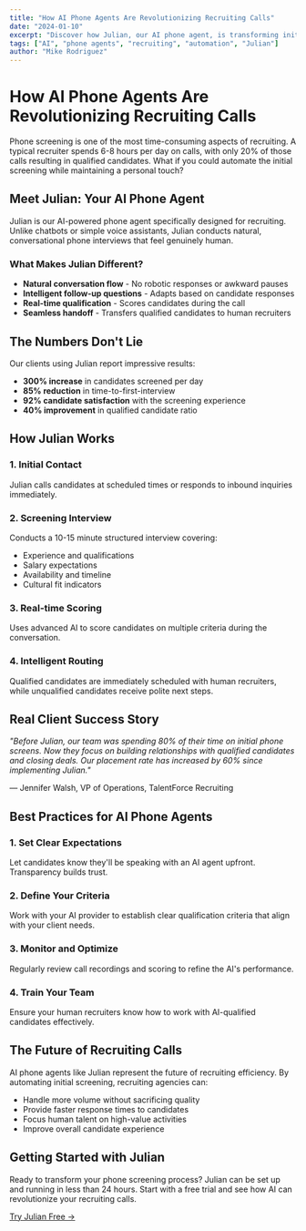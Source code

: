 ```yaml
---
title: "How AI Phone Agents Are Revolutionizing Recruiting Calls"
date: "2024-01-10"
excerpt: "Discover how Julian, our AI phone agent, is transforming initial candidate screening and improving recruiting efficiency."
tags: ["AI", "phone agents", "recruiting", "automation", "Julian"]
author: "Mike Rodriguez"
---
```


# How AI Phone Agents Are Revolutionizing Recruiting Calls

Phone screening is one of the most time-consuming aspects of recruiting. A typical recruiter spends 6-8 hours per day on calls, with only 20% of those calls resulting in qualified candidates. What if you could automate the initial screening while maintaining a personal touch?

## Meet Julian: Your AI Phone Agent

Julian is our AI-powered phone agent specifically designed for recruiting. Unlike chatbots or simple voice assistants, Julian conducts natural, conversational phone interviews that feel genuinely human.

### What Makes Julian Different?

- **Natural conversation flow** - No robotic responses or awkward pauses
- **Intelligent follow-up questions** - Adapts based on candidate responses
- **Real-time qualification** - Scores candidates during the call
- **Seamless handoff** - Transfers qualified candidates to human recruiters

## The Numbers Don't Lie

Our clients using Julian report impressive results:

- **300% increase** in candidates screened per day
- **85% reduction** in time-to-first-interview
- **92% candidate satisfaction** with the screening experience
- **40% improvement** in qualified candidate ratio

## How Julian Works

### 1. Initial Contact
Julian calls candidates at scheduled times or responds to inbound inquiries immediately.

### 2. Screening Interview
Conducts a 10-15 minute structured interview covering:
- Experience and qualifications
- Salary expectations
- Availability and timeline
- Cultural fit indicators

### 3. Real-time Scoring
Uses advanced AI to score candidates on multiple criteria during the conversation.

### 4. Intelligent Routing
Qualified candidates are immediately scheduled with human recruiters, while unqualified candidates receive polite next steps.

## Real Client Success Story

*"Before Julian, our team was spending 80% of their time on initial phone screens. Now they focus on building relationships with qualified candidates and closing deals. Our placement rate has increased by 60% since implementing Julian."*

— Jennifer Walsh, VP of Operations, TalentForce Recruiting

## Best Practices for AI Phone Agents

### 1. Set Clear Expectations
Let candidates know they'll be speaking with an AI agent upfront. Transparency builds trust.

### 2. Define Your Criteria
Work with your AI provider to establish clear qualification criteria that align with your client needs.

### 3. Monitor and Optimize
Regularly review call recordings and scoring to refine the AI's performance.

### 4. Train Your Team
Ensure your human recruiters know how to work with AI-qualified candidates effectively.

## The Future of Recruiting Calls

AI phone agents like Julian represent the future of recruiting efficiency. By automating initial screening, recruiting agencies can:

- Handle more volume without sacrificing quality
- Provide faster response times to candidates
- Focus human talent on high-value activities
- Improve overall candidate experience

## Getting Started with Julian

Ready to transform your phone screening process? Julian can be set up and running in less than 24 hours. Start with a free trial and see how AI can revolutionize your recruiting calls.

[Try Julian Free →](/pricing) 